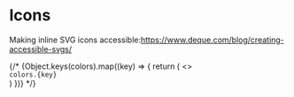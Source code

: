 <!-- Icons.stories.mdx-->


<Meta title="Icons" component={Icon} />

# Icons

Making inline SVG icons accessible:https://www.deque.com/blog/creating-accessible-svgs/

<Icon name="dashboard" />

<div
  style={{
    alignItems: 'center',
    display: 'grid',
    gridTemplateColumns: `repeat(2, 1fr)`,
    gridGap: '0.5rem',
  }}
>
  {/* {Object.keys(colors).map((key) => {
    return (
      <>
        <ColorWrapper bgColor={colors[key]} />
        <div>
          <code>colors.{key}</code>
        </div>
      </>
    )
  })} */}
</div>
